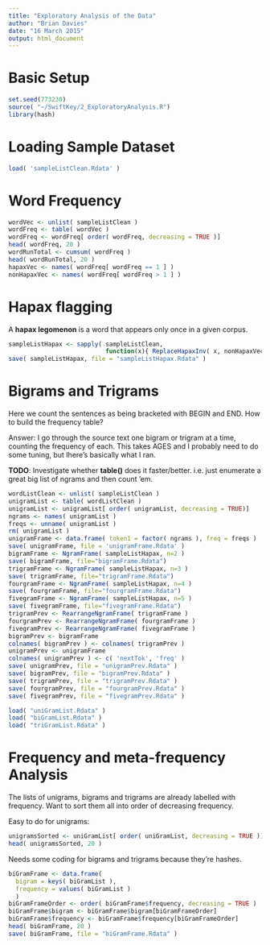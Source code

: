 ```yaml
---
title: "Exploratory Analysis of the Data"
author: "Brian Davies"
date: "16 March 2015"
output: html_document
---
```


# Basic Setup

```r
set.seed(773230)
source( "~/SwiftKey/2_ExploratoryAnalysis.R")
library(hash)
```

# Loading Sample Dataset

```r
load( 'sampleListClean.Rdata' )
```

# Word Frequency

```r
wordVec <- unlist( sampleListClean )
wordFreq <- table( wordVec )
wordFreq <- wordFreq[ order( wordFreq, decreasing = TRUE )]
head( wordFreq, 20 )
wordRunTotal <- cumsum( wordFreq )
head( wordRunTotal, 20 )
hapaxVec <- names( wordFreq[ wordFreq == 1 ] )
nonHapaxVec <- names( wordFreq[ wordFreq > 1 ] )
```

# Hapax flagging

A __hapax legomenon__ is a word that appears only once in a given corpus.

```r
sampleListHapax <- sapply( sampleListClean,
                           function(x){ ReplaceHapaxInv( x, nonHapaxVec )} )
save( sampleListHapax, file = "sampleListHapax.Rdata" )
```

# Bigrams and Trigrams

Here we count the sentences as being bracketed with BEGIN and END. How to
build the frequency table?

Answer: I go through the source text one bigram or trigram
at a time, counting the frequency of each. This takes AGES and I probably
need to do some tuning, but Ihere's basically what I ran.

__TODO__: Investigate whether __table()__ does it faster/better. i.e. just enumerate
a great big list of ngrams and then count 'em.

```r
wordListClean <- unlist( sampleListClean )
unigramList <- table( wordListClean )
unigramList <- unigramList[ order( unigramList, decreasing = TRUE)]
ngrams <- names( unigramList )
freqs <- unname( unigramList )
rm( unigramList )
unigramFrame <- data.frame( token1 = factor( ngrams ), freq = freqs )
save( unigramFrame, file = 'unigramFrame.Rdata' )
bigramFrame <- NgramFrame( sampleListHapax, n=2 )
save( bigramFrame, file="bigramFrame.Rdata")
trigramFrame <- NgramFrame( sampleListHapax, n=3 )
save( trigramFrame, file="trigramFrame.Rdata")
fourgramFrame <- NgramFrame( sampleListHapax, n=4 )
save( fourgramFrame, file="fourgramFrame.Rdata")
fivegramFrame <- NgramFrame( sampleListHapax, n=5 )
save( fivegramFrame, file="fivegramFrame.Rdata")
trigramPrev <- RearrangeNgramFrame( trigramFrame )
fourgramPrev <- RearrangeNgramFrame( fourgramFrame )
fivegramPrev <- RearrangeNgramFrame( fivegramFrame )
bigramPrev <- bigramFrame
colnames( bigramPrev ) <- colnames( trigramPrev )
unigramPrev <- unigramFrame
colnames( unigramPrev ) <- c( 'nextTok', 'freq' )
save( unigramPrev, file = "unigramPrev.Rdata" )
save( bigramPrev, file = "bigramPrev.Rdata" )
save( trigramPrev, file = "trigramPrev.Rdata" )
save( fourgramPrev, file = "fourgramPrev.Rdata" )
save( fivegramPrev, file = "fivegramPrev.Rdata" )
```

```r
load( "uniGramList.Rdata" )
load( "biGramList.Rdata" )
load( "triGramList.Rdata" )
```

# Frequency and meta-frequency Analysis

The lists of unigrams, bigrams and trigrams are already labelled with frequency.
Want to sort them all into order of decreasing frequency.

Easy to do for unigrams:

```r
unigramsSorted <- uniGramList[ order( uniGramList, decreasing = TRUE )]
head( unigramsSorted, 20 )
```

Needs some coding for bigrams and trigrams because they're hashes.

```r
biGramFrame <- data.frame(
  bigram = keys( biGramList ),
  frequency = values( biGramList )
  )
biGramFrameOrder <- order( biGramFrame$frequency, decreasing = TRUE )
biGramFrame$bigram <- biGramFrame$bigram[biGramFrameOrder]
biGramFrame$frequency <- biGramFrame$frequency[biGramFrameOrder]
head( biGramFrame, 20 )
save( biGramFrame, file = "biGramFrame.Rdata" )
```
